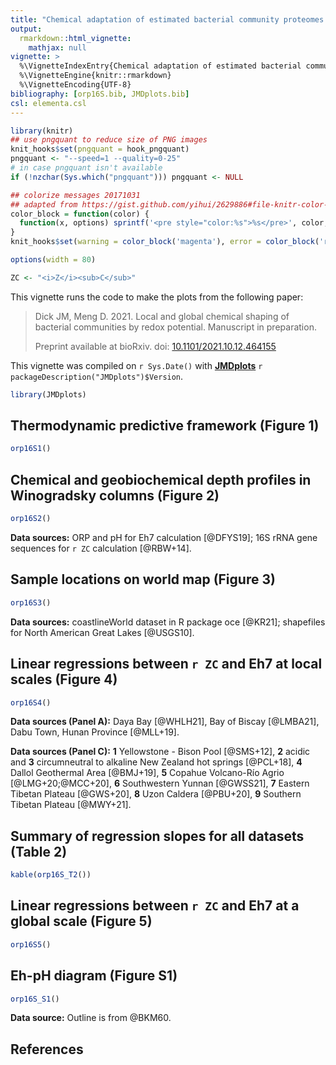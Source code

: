 ```yaml
---
title: "Chemical adaptation of estimated bacterial community proteomes to redox potential (2022)"
output: 
  rmarkdown::html_vignette:
    mathjax: null
vignette: >
  %\VignetteIndexEntry{Chemical adaptation of estimated bacterial community proteomes to redox potential (2022)}
  %\VignetteEngine{knitr::rmarkdown}
  %\VignetteEncoding{UTF-8}
bibliography: [orp16S.bib, JMDplots.bib]
csl: elementa.csl
---
```


<style>
/* https://gomakethings.com/how-to-break-an-image-out-of-its-parent-container-with-css/ */
@media (min-width: 700px) {
  .full-width {
    left: 50%;
    margin-left: -50vw;
    margin-right: -50vw;
    max-width: 100vw;
    position: relative;
    right: 50%;
    width: 100vw;
  }
}
@media (min-width: 900px) {
  .full-width {
    left: 50vw; /* fallback if needed */
    left: calc(50vw - 100px);
    width: 900px;
    position: relative;
  }
}
</style>

```r
library(knitr)
## use pngquant to reduce size of PNG images
knit_hooks$set(pngquant = hook_pngquant)
pngquant <- "--speed=1 --quality=0-25"
# in case pngquant isn't available
if (!nzchar(Sys.which("pngquant"))) pngquant <- NULL 

## colorize messages 20171031
## adapted from https://gist.github.com/yihui/2629886#file-knitr-color-msg-rnw
color_block = function(color) {
  function(x, options) sprintf('<pre style="color:%s">%s</pre>', color, x)
}
knit_hooks$set(warning = color_block('magenta'), error = color_block('red'), message = color_block('blue'))
```

```r
options(width = 80)
```

```r
ZC <- "<i>Z</i><sub>C</sub>"
```

This vignette runs the code to make the plots from the following paper:

> Dick JM, Meng D. 2021. Local and global chemical shaping of bacterial communities by redox potential. Manuscript in preparation.
>
> Preprint available at bioRxiv. doi: [10.1101/2021.10.12.464155](https://doi.org/10.1101/2021.10.12.464155)

This vignette was compiled on `r Sys.Date()` with **[JMDplots](https://github.com/jedick/JMDplots)** `r packageDescription("JMDplots")$Version`.

```r
library(JMDplots)
```

## Thermodynamic predictive framework (Figure 1)
```r
orp16S1()
```

## Chemical and geobiochemical depth profiles in Winogradsky columns (Figure 2)
```r
orp16S2()
```

**Data sources:** ORP and pH for Eh7 calculation [@DFYS19]; 16S rRNA gene sequences for `r ZC` calculation [@RBW+14].

## Sample locations on world map (Figure 3)
```r
orp16S3()
```

**Data sources:** coastlineWorld dataset in R package oce [@KR21]; shapefiles for North American Great Lakes [@USGS10].

## Linear regressions between `r ZC` and Eh7 at local scales (Figure 4)
```r
orp16S4()
```

**Data sources (Panel A):** Daya Bay [@WHLH21], Bay of Biscay [@LMBA21], Dabu Town, Hunan Province [@MLL+19].

**Data sources (Panel C):** **1** Yellowstone - Bison Pool [@SMS+12], **2** acidic and **3** circumneutral to alkaline New Zealand hot springs [@PCL+18], **4** Dallol Geothermal Area [@BMJ+19], **5** Copahue Volcano-Río Agrio [@LMG+20;@MCC+20], **6** Southwestern Yunnan [@GWSS21], **7** Eastern Tibetan Plateau [@GWS+20], **8** Uzon Caldera [@PBU+20], **9** Southern Tibetan Plateau [@MWY+21].

## Summary of regression slopes for all datasets (Table 2)
```r
kable(orp16S_T2())
```

## Linear regressions between `r ZC` and Eh7 at a global scale (Figure 5)
```r
orp16S5()
```

## Eh-pH diagram (Figure S1)
```r
orp16S_S1()
```

**Data source:** Outline is from @BKM60.

## References
